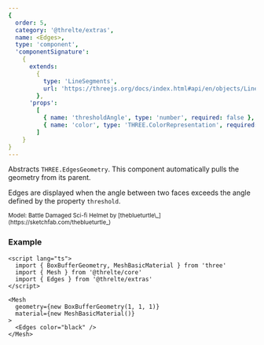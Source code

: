 ```yaml
---
{
  order: 5,
  category: '@threlte/extras',
  name: <Edges>,
  type: 'component',
  'componentSignature':
    {
      extends:
        {
          type: 'LineSegments',
          url: 'https://threejs.org/docs/index.html#api/en/objects/LineSegments'
        },
      'props':
        [
          { name: 'thresholdAngle', type: 'number', required: false },
          { name: 'color', type: 'THREE.ColorRepresentation', required: false }
        ]
    }
}
---
```


Abstracts `THREE.EdgesGeometry`. This component automatically pulls the geometry from its parent.

Edges are displayed when the angle between two faces exceeds the angle defined by the property `threshold`.

<Example path="extras/edges" />

<small>
  Model: Battle Damaged Sci-fi Helmet by [theblueturtle\_](https://sketchfab.com/theblueturtle_)
</small>

### Example

```svelte
<script lang="ts">
  import { BoxBufferGeometry, MeshBasicMaterial } from 'three'
  import { Mesh } from '@threlte/core'
  import { Edges } from '@threlte/extras'
</script>

<Mesh
  geometry={new BoxBufferGeometry(1, 1, 1)}
  material={new MeshBasicMaterial()}
>
  <Edges color="black" />
</Mesh>
```
